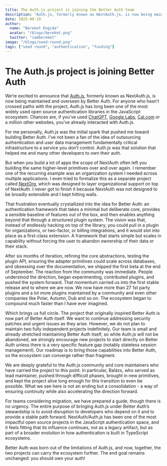 ```yaml
---
title: The Auth.js project is joining the Better Auth team
description: "Auth.js, formerly known as NextAuth.js, is now being maintained and overseen by Better Auth team"
date: 2025-09-19
author:
  name: "Bereket Engida"
  avatar: "/blogs/bereket.png"
  twitter: "iambereket"
image: "/blogs/seed-round.png"
tags: ["seed round", "authentication", "funding"]
---
```


# The Auth.js project is joining Better Auth

We’re excited to announce that [Auth.js](https://authjs.dev), formerly known as NextAuth.js, is now being maintained and overseen by Better Auth. For anyone who hasn’t crossed paths with the project, Auth.js has long been one of the most widely used open source authentication libraries in the JavaScript ecosystem. Chances are, if you’ve used [ChatGPT](https://chatgpt.com), [Google Labs](https://labs.google), [Cal.com](https://cal.com) or a million other websites, you’ve already interacted with Auth.js.  

For me personally, Auth.js was the initial spark that pushed me toward building Better Auth. I’ve not been a fan of the idea of outsourcing authentication and user data management fundamentally critical infrastructure to a service you don’t control. Auth.js was that solution that helped me and many other developers to own their auth.

But when you build a lot of apps the scope of NextAuth often left you building the same higher-level primitives over and over again. I remember one of the recurring example was an organization system I needed across multiple applications. I even tried to formalize this as a separate project called [NextOrg](https://github.com/bekacru/next-org), which was designed to layer organizational support on top of NextAuth. I never got to finish it because NextAuth was not designed to be broadly extensible and I kept hitting walls.

That frustration eventually crystallized into the idea for Better Auth: an authentication framework that takes a minimal but deliberate core, provides a sensible baseline of features out of the box, and then enables anything beyond that through a structured plugin system. The vision was that, instead of endlessly hacking on top of the library, you could pull in a plugin for organizations, or two-factor, or billing integrations, and it would slot into place as a first-class extension. A framework that starts simple but scales in capability without forcing the user to abandon ownership of their data or their stack.

After six months of iteration, refining the core abstractions, testing the plugin API, ensuring the adapter primitives could scale across databases, and obsessing over the documentation, we shipped the first beta at the end of September. The reaction from the community was immediate. People understood the direction, began experimenting, contributed plugins, and pushed the system forward. That momentum carried us into the first stable release and to where we are now. We now have more than 27 1st party plugins and a lot more plugins maintained by a community and even other companies like Polar, Autumn, Dub and so on. The ecosystem began to compound much faster than I have ever imagined.

Which brings us full circle. The project that originally inspired Better Auth is now part of Better Auth itself. We want to continue addressing security patches and urgent issues as they arise. However, we do not plan to maintain two fully independent projects indefinitely. Our team is small and already stretched maintaining Better Auth itself, so while Auth.js will not be abandoned, we strongly encourage new projects to start directly on Better Auth unless there is a very specific feature gap (notably stateless session management). Our roadmap is to bring those capabilities into Better Auth, so the ecosystem can converge rather than fragment.

We are deeply grateful to the Auth.js community and core maintainers who have carried the project to this point. In particular, Balázs, who served as lead maintainer, pushed through difficult phases, brought in new primitives, and kept the project alive long enough for this transition to even be possible. What we see here is not an ending but a consolidation - a way of ensuring continuity while also accelerating the direction forward.

For teams considering migration, we have prepared a guide, though there is no urgency. The entire purpose of bringing Auth.js under Better Auth’s stewardship is to avoid disruption to developers who depend on it and to provide a stable path forward. NextAuth/Auth.js has been one of the most impactful open source projects in the JavaScript authentication space, and it feels fitting that its influence continues, not as a legacy artifact, but as part of a broader evolution in how authentication is built in TypeScript ecosystems.

Better Auth was born out of the limitations of Auth.js, and now, together, the two projects can carry the ecosystem further. The end goal remains unchanged: you should own your auth! 
